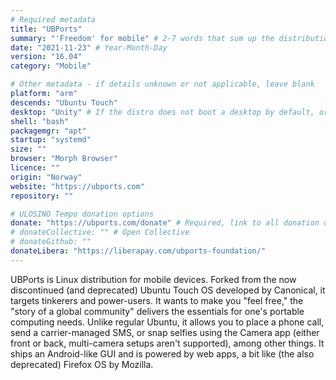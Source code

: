 ```yaml
---
# Required metadata
title: "UBPorts"
summary: "'Freedom' for mobile" # 2-7 words that sum up the distribution
date: "2021-11-23" # Year-Month-Day
version: "16.04"
category: "Mobile"

# Other metadata - if details unknown or not applicable, leave blank
platform: "arm"
descends: "Ubuntu Touch"
desktop: "Unity" # If the distro does not boot a desktop by default, or doesn't ship one, leave 'desktop' blank
shell: "bash"
packagemgr: "apt"
startup: "systemd"
size: ""
browser: "Morph Browser"
licence: ""
origin: "Norway"
website: "https://ubports.com"
repository: ""

# ULOSINO Tempo donation options
donate: "https://ubports.com/donate" # Required, link to all donation options
# donateCollective: "" # Open Collective
# donateGithub: ""
donateLibera: "https://liberapay.com/ubports-foundation/"
---
```


UBPorts is Linux distribution for mobile devices. Forked from the now discontinued (and deprecated) Ubuntu Touch OS developed by Canonical, it targets tinkerers and power-users. It wants to make you "feel free," the "story of a global community" delivers the essentials for one's portable computing needs. Unlike regular Ubuntu, it allows you to place a phone call, send a carrier-managed SMS, or snap selfies using the Camera app (either front or back, multi-camera setups aren't supported), among other things. It ships an Android-like GUI and is powered by web apps, a bit like (the also deprecated) Firefox OS by Mozilla.
